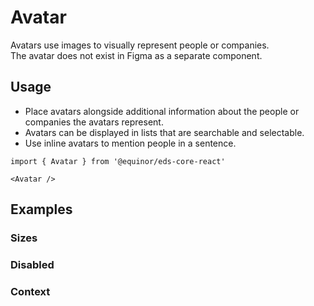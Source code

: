 
# Avatar

Avatars use images to visually represent people or companies.<br />
The avatar does not exist in Figma as a separate component.

<Links 
    documentationUrl="https://eds.equinor.com/0b0c666ab/p/96f1b1-image-placeholder/b/85d6bc"
    sourceUrl="https://github.com/equinor/design-system/blob/develop/packages/eds-core-react/src/components/Avatar/Avatar.tsx"
    npmUrl="https://www.npmjs.com/package/@equinor/eds-core-react"
/>

<Primary />
<Controls />

## Usage

<ul>
    <li>Place avatars alongside additional information about the people or companies the avatars represent.</li>
    <li>Avatars can be displayed in lists that are searchable and selectable.</li>
    <li>Use inline avatars to mention people in a sentence.</li>
</ul>

```tsx
import { Avatar } from '@equinor/eds-core-react'

<Avatar />
```

## Examples

### Sizes

<Canvas of={ComponentStories.Size} />

### Disabled

<Canvas of={ComponentStories.Disabled} />

### Context

<Canvas of={ComponentStories.Context} />

